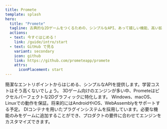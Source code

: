 ```yaml
---
title: Promete
template: splash
hero:
  title: "Promete"
  tagline: 古典的な2Dゲームをつくるための、シンプルなAPI、あって嬉しい機能、高い拡張性を持ったゲームエンジン。.NET 8をサポート。
  actions:
  - text: 今すぐはじめる！
    link: /guide/intro/start
  - text: GitHub で見る
    variant: secondary
    icon: github
    link: https://github.com/prometeapp/promete
    attrs:
      iconPlacement: start
---
```



<CardGrid>
  <Card title="シンプルなAPI" icon="moon">
    簡潔なエントリポイントからはじめる、シンプルなAPIを提供します。学習コストはそう高くないでしょう。
  </Card>
  <Card title="2D グラフィックに特化" icon="pencil">
    3Dゲーム向けのエンジンが多い中、Prometeはピクセルパーフェクトな2Dグラフィックに特化します。
  </Card>
  <Card title="クロスプラットフォーム" icon="laptop">
    Windows、macOS、Linuxでの動作を保証。将来的にはAndroidやiOS、WebAssemblyをサポートする予定。
  </Card>
  <Card title="拡張性" icon="puzzle">
    DIコンテナを用いたプラグインシステムを採用しています。必要な機能のみをゲームに追加することができ、プロダクトの要件に合わせてエンジンをカスタマイズできます。
  </Card>
</CardGrid>
